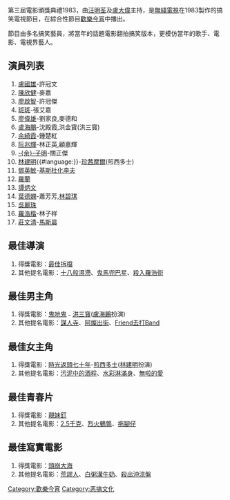第三屆電影頒獎典禮1983，由[[汪明荃|汪明荃]]及[[盧大偉_(香港)|盧大偉]]主持，是[[無綫電視|無綫電視]]在1983製作的搞笑電視節目，在綜合性節目[[歡樂今宵|歡樂今宵]]中播出。

節目由多名搞笑藝員，將當年的話題電影翻拍搞笑版本，更模仿當年的歌手、電影、電視界藝人。

==演員列表==
#[[盧國雄|盧國雄]]-許冠文
#[[陳欣健|陳欣健]]-麥嘉
#[[廖啟智|廖啟智]]-許冠傑
#[[斑斑|斑斑]]-張艾嘉
#[[廖偉雄|廖偉雄]]-劉家良,麥德和
#[[盧海鵬|盧海鵬]]-沈殿霞,洪金寶(洪三寶)
#[[余綺霞|余綺霞]]-鍾楚紅
#[[阮兆輝|阮兆輝]]-林正英,顧嘉輝
#[[余子明|-{余}-子明]]-關正傑
#[[林建明|林建明]]{{#language:}}-[[简·西摩|珍茜摩爾]](煎西多士)
#[[鄧英敏|鄧英敏]]-[[基斯杜化李夫|基斯杜化李夫]]
#[[羅蘭|羅蘭]]
#[[譚炳文|譚炳文]]
#[[葉德嫻|葉德嫻]]-蕭芳芳,[[林碧琪|林碧琪]]
#[[吳麗珠|吳麗珠]]
#[[羅浩楷|羅浩楷]]-林子祥
#[[莊文清|莊文清]]-[[馬斯晨|馬斯晨]]

==最佳導演==
#得獎電影：[[最佳拍檔|最佳拆檔]]
#其他提名電影：[[十八般武藝_(電影)|十八般濕滯]]、[[鬼馬智多星|鬼馬兜巴星]]、[[殺入愛情街|殺入羅浩街]]

==最佳男主角==
#得獎電影：[[人嚇人|鬼吔鬼]]﹣[[洪金寶|洪三寶]]([[盧海鵬|盧海鵬]]扮演)
#其他提名電影：[[少林寺_(1982年電影)|謀人寺]]、[[阿燦當差|阿燦出街]]、[[Friend過打Band|Friend去打Band]]

==最佳女主角==
#得獎電影：[[時光倒流七十年|時光返頭七十年]]-[[简·西摩|煎西多士]]([[林建明|林建明]]扮演)
#其他提名電影：[[污泥中的純情|污泥中的酒程]]、[[八彩林阿珍|水彩淋滿身]]、[[無盡的愛|無啦的愛]]

==最佳青春片==
#得獎電影：[[靚妹仔|靚妹釘]]
#其他提名電影：[[2.5_cm|2.5千克]]、[[烈火青春|烈火鵪鶉]]、[[拖手仔|拖腳仔]]

==最佳寫實電影==
#得獎電影：[[投奔怒海|頭崩大海]]
#其他提名電影：[[荒漠人|荒謬人]]、[[忌廉溝鮮奶_(電影)|白粥溝牛奶]]、[[殺出西營盤|殺出沖涼盤]]

[[Category:歡樂今宵|Category:歡樂今宵]]
[[Category:恶搞文化|Category:恶搞文化]]